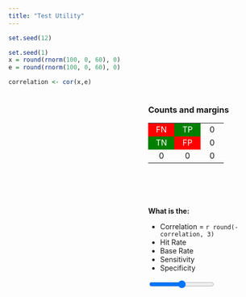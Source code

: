```yaml
---
title: "Test Utility"
---
```



```r
set.seed(12)

set.seed(1)
x = round(rnorm(100, 0, 60), 0)
e = round(rnorm(100, 0, 60), 0)

correlation <- cor(x,e)
```


<script src="https://cdnjs.cloudflare.com/ajax/libs/p5.js/0.7.1/p5.min.js"></script>
<script src="https://cdnjs.cloudflare.com/ajax/libs/p5.js/0.7.1/addons/p5.dom.min.js"></script>
<script src="https://cdnjs.cloudflare.com/ajax/libs/p5.js/0.7.1/addons/p5.sound.min.js"></script>



<script>
let sketch = function(p) {

p.setup = function() {

  p.createCanvas(400, 400);
  p.background('white');
  
  }

p.draw = function() {

  // let a = .5;
  let a = document.getElementById("myRange").innerHTML / 100;
  let b = 1 - a;
    
  let w = 400;
  let h = 400;

  let tm = 10;
  let lm = 20;
  let rm = 10;
  let bm = 20;  
  
  let x = [`r x`];
  let e = [`r e`];
  // let y = e;
  // let y = a * x + b * e;
  
  let r = 0;
  const y = [];
  while (r <= 100) {
  y[r] = a * x[r] + b * e[r] - (tm - ((h-tm-bm)/2));
  x[r] += lm + ((w-lm-rm)/2);
  r = r +1;
  }

  p.stroke('black');
  p.strokeWeight(2);
    
  p.rect(lm, tm, w-(lm+rm), h-(tm+bm) );
  
  
  // set axis labels
  // apply rotation only to text hence push and pop
  
  p.push();
  p.strokeWeight(0);
  p.stroke('black');
  p.text('Predictor', w/2, h);
  
  p.translate(10, h/2);
  p.rotate(3.1415/-2);
  p.text('Criterion',0,0);
  p.pop();
    
  // determine if mouse is within plot area
    
  let mX = p.mouseX;
  let mY = p.mouseY; 

        if (mX < w-rm && mX > lm && 
            mY < h-bm && mY > tm) {  
        
        p.strokeWeight(2);
        
        p.fill("red");
        p.rect(lm, tm, mX-lm, mY-tm);
        p.fill("green");
        p.rect(w-rm, tm, mX-w+rm, mY-tm);
        p.fill("green");
        p.rect(lm, h-bm, mX-lm, mY-h+bm);
        p.fill("red");
        p.rect(w-rm, h-bm, mX-w+rm, mY-h+bm);
        
      let FN = 0; // tl
      let TP = 0; // tr
      let TN = 0; // bl
      let FP = 0; // br
      
      for (let i = -1; i <= x.length; i++) {
      
         if(x[i] <= mX && y[i] >  mY) { TN++ } // TN
         if(x[i] <= mX && y[i] <= mY) { FN++ } // FN
         if(x[i] >  mX && y[i] >  mY) { FP++ } // FP
         if(x[i] >  mX && y[i] <= mY) { TP++ } // TP
      
      }
    
     document.getElementById('FN').innerHTML = FN;
     document.getElementById('TP').innerHTML = TP;  
     document.getElementById('TN').innerHTML = TN;  
     document.getElementById('FP').innerHTML = FP;
     
     document.getElementById('r1').innerHTML = FN + TP;
     document.getElementById('r2').innerHTML = TN + FP;  
     document.getElementById('c1').innerHTML = FN + TN;  
     document.getElementById('c2').innerHTML = TP + FP;
     document.getElementById('to').innerHTML = 100; 
     
     document.getElementById('HR').innerHTML = (TP + TN) / 100;
     document.getElementById('BR').innerHTML = (FN + TP) / 100;
     document.getElementById('SEN').innerHTML = (TP / (TP + FN)).toFixed(2);
     document.getElementById('SPE').innerHTML = (TN / (TN + FP)).toFixed(2);

        } // end mouse over   
  
  p.stroke('black');
  p.strokeWeight(5);
        
  let i = 0;
  while (i <= 100) {
  p.point(x[i], y[i]);
  i = i +1;
  }
    
}

}

new p5(sketch, 'container');
</script>

<div style="width:100%;">

<div id='container' style="float:left;"></div>

<div style="float:right; width: 45%;">

### Counts and margins

<table style="width: 150px; height:150px; text-align:center;">
<tr>
<td style="background-color:red;   width: 50px; color:white;" id="FN">FN</td>
<td style="background-color:green; width: 50px; color:white;" id="TP">TP</td>
<td style="width: 50px;" id="r1">0</td>
</tr>
<tr>
<td style="background-color:green; width: 50px; color:white;" id="TN">TN</td>
<td style="background-color:red;   width: 50px; color:white;" id="FP">FP</td>
<td style="width: 50px;" id="r2">0</td>
</tr>
<tr>
<td style="width: 50px;" id="c1">0</td>
<td style="width: 50px;" id="c2">0</td>
<td style="width: 50px;" id="to">0</td>
</tr>
</table>

**What is the:**

* Correlation = `r round(-correlation, 3)`
* Hit Rate <span id="HR"></span>
* Base Rate <span id="BR"></span>
* Sensitivity <span id="SEN"></span>
* Specificity <span id="SPE"></span>

<div class="slidecontainer">
  <input type="range" min="0" max="100" value="50" class="slider" id="myRange">
</div>

</div>
</div>